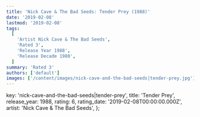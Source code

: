 ```yaml
---
title: 'Nick Cave & The Bad Seeds: Tender Prey (1988)'
date: '2019-02-08'
lastmod: '2019-02-08'
tags:
  [
    'Artist Nick Cave & The Bad Seeds',
    'Rated 3',
    'Release Year 1988',
    'Release Decade 1980',
  ]
summary: 'Rated 3'
authors: ['default']
images: ['/content/images/nick-cave-and-the-bad-seeds|tender-prey.jpg']
---
```


  key: 'nick-cave-and-the-bad-seeds|tender-prey',
  title: 'Tender Prey',
  release_year: 1988,
  rating: 6,
  rating_date: '2019-02-08T00:00:00.000Z',
  artist: 'Nick Cave & The Bad Seeds',
};

<MusicRating data={data} />
